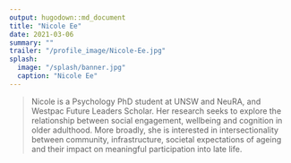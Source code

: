 ```yaml
---
output: hugodown::md_document
title: "Nicole Ee"
date: 2021-03-06
summary: ""
trailer: "/profile_image/Nicole-Ee.jpg"
splash:
  image: "/splash/banner.jpg"
  caption: "Nicole Ee"
---
```


> Nicole is a Psychology PhD student at UNSW and NeuRA, and Westpac Future Leaders Scholar. Her research seeks to explore the relationship between social engagement, wellbeing and cognition in older adulthood. More broadly, she is interested in intersectionality between community, infrastructure, societal expectations of ageing and their impact on meaningful participation into late life.

